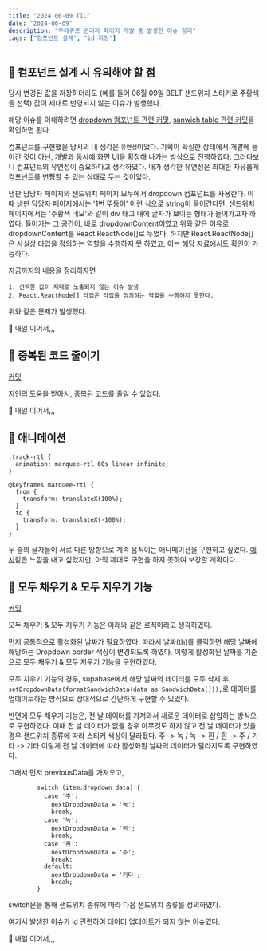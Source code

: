 ```yaml
---
title: "2024-06-09 TIL"
date: "2024-06-09"
description: "뚜레쥬르 관리자 페이지 개발 중 발생한 이슈 정리"
tags: ["컴포넌트 설계", "id 지정"]
---
```


## 📌 컴포넌트 설계 시 유의해야 할 점

당시 변경된 값을 저장하더라도 (예를 들어 06월 09일 BELT 샌드위치 스티커로 주황색을 선택) 값이 제대로 반영되지 않는 이슈가 발생했다.

해당 이슈를 이해하려면 [dropdown 컴포넌트 관련 커밋](https://github.com/anonymousRecords/touslesjours-admin/commit/b12938e197f89a3b4c7f10064d00ab45b90b52c3), [sanwich table 관련 커밋](https://github.com/anonymousRecords/touslesjours-admin/commit/6807fbc0a96e0c8e4d7cd578a90eada232f2bb74)을 확인하면 된다.

컴포넌트를 구현했을 당시의 내 생각은 `유연성`이었다.
기획이 확실한 상태에서 개발에 들어간 것이 아닌, 개발과 동시에 화면 UI을 확정해 나가는 방식으로 진행하였다.
그러다보니 컴포넌트의 유연성이 중요하다고 생각하였다.
내가 생각한 유연성은 최대한 자유롭게 컴포넌트를 변형할 수 있는 상태로 두는 것이었다.

냉판 담당자 페이지와 샌드위치 페이지 모두에서 dropdown 컴포넌트를 사용한다.
이때 냉판 담당자 페이지에서는 '1번 뚜둥이' 이런 식으로 string이 들어간다면, 샌드위치 페이지에서는 '주황색 네모'와 같이 div 태그 내에 글자가 보이는 형태가 들어가고자 하였다.
들어가는 그 공간이, 바로 dropdownContent이였고 위와 같은 이유로 dropdownContent를 React.ReactNode[]로 두었다.
하지만 React.ReactNode[]은 사실상 타입을 정의하는 역할을 수행하지 못 하였고, 이는 [해당 자료](https://changelog.com/posts/the-react-reactnode-type-is-a-black-hole)에서도 확인이 가능하다.

지금까지의 내용을 정리하자면

```
1. 선택한 값이 제대로 노출되지 않는 이슈 발생
2. React.ReactNode[] 타입은 타입을 정의하는 역할을 수행하지 못한다.
```

위와 같은 문제가 발생했다.

💪 내일 이어서,,,

## 📌 중복된 코드 줄이기

[커밋](https://github.com/anonymousRecords/touslesjours-admin/commit/c7179747ed9c8f8aa63de04c29f5f83327674a85)

지인의 도움을 받아서, 중복된 코드를 줄일 수 있었다.

💪 내일 이어서,,,

## 📌 애니메이션

```
.track-rtl {
  animation: marquee-rtl 60s linear infinite;
}

@keyframes marquee-rtl {
  from {
    transform: translateX(100%);
  }
  to {
    transform: translateX(-100%);
  }
}
```

두 줄의 글자들이 서로 다른 방향으로 계속 움직이는 애니메이션을 구현하고 싶었다.
[예시](https://codepen.io/yasingencnet/pen/qBLaWeo)같은 느낌을 내고 싶었지만, 아직 제대로 구현을 하지 못하여 보강할 계획이다.

## 📌 모두 채우기 & 모두 지우기 기능

[커밋](https://github.com/anonymousRecords/touslesjours-admin/commit/765f50e8113283a8217458d749e5adbc868bc0b3)

모두 채우기 & 모두 지우기 기능은 아래와 같은 로직이라고 생각하였다.

먼저 공통적으로 활성화된 날짜가 필요하였다. 따라서 날짜(th)를 클릭하면 해당 날짜에 해당하는 Dropdown border 색상이 변경되도록 하였다.
이렇게 활성화된 날짜를 기준으로 모두 채우기 & 모두 지우기 기능을 구현하였다.

모두 지우기 기능의 경우, supabase에서 해당 날짜의 데이터를 모두 삭제 후, `setDropdownData(formatSandwichData(data as SandwichData[]));`로 데이터를 업데이트하는 방식으로 상대적으로 간단하게 구현할 수 있었다.

반면에 모두 채우기 기능은, 전 날 데이터를 가져와서 새로운 데이터로 삽입하는 방식으로 구현하였다.
이때 전 날 데이터가 없을 경우 아무것도 하지 않고 전 날 데이터가 있을 경우 샌드위치 종류에 따라 스티커 색상이 달라졌다.
주 -> 녹 / 녹 -> 흰 / 흰 -> 주 / 기타 -> 기타 이렇게 전 날 데이터에 따라 활성화된 날짜의 데이터가 달라지도록 구현하였다.

그래서 먼저 previousData를 가져오고,

```
        switch (item.dropdown_data) {
          case '주':
            nextDropdownData = '녹';
            break;
          case '녹':
            nextDropdownData = '흰';
            break;
          case '흰':
            nextDropdownData = '주';
            break;
          default:
            nextDropdownData = '기타';
            break;
        }
```
switch문을 통해 샌드위치 종류에 따라 다음 샌드위치 종류를 정의하였다.

여기서 발생한 이슈가 id 관련하여 데이터 업데이트가 되지 않는 이슈였다.

💪 내일 이어서,,,